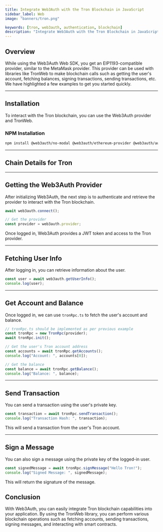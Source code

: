 ```yaml
---
title: Integrate Web3Auth with the Tron Blockchain in JavaScript
sidebar_label: Web
image: "banners/tron.png"

keywords: [tron, web3auth, authentication, blockchain]
description: "Integrate Web3Auth with the Tron Blockchain in JavaScript | Documentation - Web3Auth"
---
```



## Overview

While using the Web3Auth Web SDK, you get an EIP1193-compatible provider, similar to the MetaMask
provider. This provider can be used with libraries like TronWeb to make blockchain calls such as
getting the user's account, fetching balances, signing transactions, sending transactions, etc. We
have highlighted a few examples to get you started quickly.

---

## Installation

To interact with the Tron blockchain, you can use the Web3Auth provider and TronWeb.

### NPM Installation

```bash
npm install @web3auth/no-modal @web3auth/ethereum-provider @web3auth/auth-adapter @web3auth/wallet-services-plugin tronweb
```

---

## Chain Details for Tron

<ChainDetailsTron />

---

## Getting the Web3Auth Provider

After initializing Web3Auth, the next step is to authenticate and retrieve the provider to interact
with the Tron blockchain.

```typescript
await web3auth.connect();

// Get the provider
const provider = web3auth.provider;
```

Once logged in, Web3Auth provides a JWT token and access to the Tron provider.

---

## Fetching User Info

After logging in, you can retrieve information about the user.

```typescript
const user = await web3auth.getUserInfo();
console.log(user);
```

---

## Get Account and Balance

Once logged in, we can use `tronRpc.ts` to fetch the user's account and balance.

```typescript
// tronRpc.ts should be implemented as per previous example
const tronRpc = new TronRpc(provider);
await tronRpc.init();

// Get the user's Tron account address
const accounts = await tronRpc.getAccounts();
console.log("Account: ", accounts[0]);

// Get the balance
const balance = await tronRpc.getBalance();
console.log("Balance: ", balance);
```

---

## Send Transaction

You can send a transaction using the user's private key.

```typescript
const transaction = await tronRpc.sendTransaction();
console.log("Transaction Hash: ", transaction);
```

This will send a transaction from the user's Tron account.

---

## Sign a Message

You can also sign a message using the private key of the logged-in user.

```typescript
const signedMessage = await tronRpc.signMessage("Hello Tron!");
console.log("Signed Message: ", signedMessage);
```

This will return the signature of the message.

## Conclusion

With Web3Auth, you can easily integrate Tron blockchain capabilities into your application. By using
the TronWeb library, you can perform various blockchain operations such as fetching accounts,
sending transactions, signing messages, and interacting with smart contracts.
